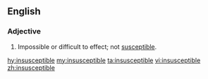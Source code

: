 ==English==

===Adjective===
{{en-adj}}

# Impossible or difficult to effect; not [[susceptible]].

[[hy:insusceptible]]
[[my:insusceptible]]
[[ta:insusceptible]]
[[vi:insusceptible]]
[[zh:insusceptible]]